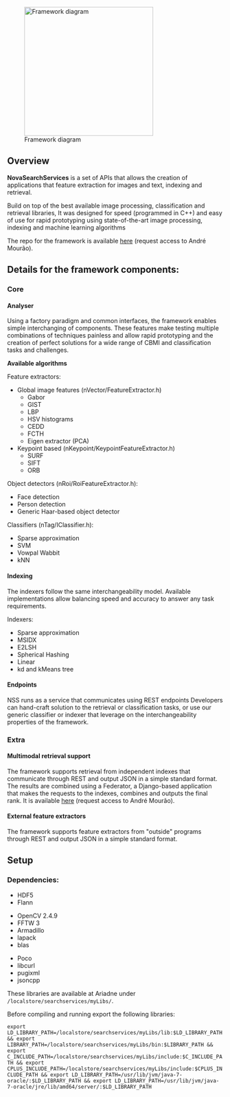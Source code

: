 [[File:NSS.png|300px|thumb|right|Framework diagram]]

== Overview ==

'''NovaSearchServices''' is a set of APIs that allows the creation of applications that feature extraction for images and text, indexing and retrieval.

Build on top of the best available image processing, classification and retrieval libraries,
It was designed for speed (programmed in C++) and easy of use for rapid prototyping using state-of-the-art image processing, indexing and machine learning algorithms

The repo for the framework is available [https://bitbucket.org/a_mourao/searchservices here] (request access to André Mourão).

== Details for the framework components: ==

=== Core ===

==== Analyser ====

Using a factory paradigm and common interfaces, the framework enables simple interchanging of components. 
These features make testing multiple combinations of techniques painless and allow rapid prototyping and the creation of perfect solutions for a wide range of CBMI and classification tasks and challenges.

''' Available algorithms '''

Feature extractors:
* Global image features (nVector/FeatureExtractor.h)
** Gabor
** GIST
** LBP
** HSV histograms
** CEDD
** FCTH
** Eigen extractor (PCA)
* Keypoint based (nKeypoint/KeypointFeatureExtractor.h)
** SURF
** SIFT
** ORB

Object detectors (nRoi/RoiFeatureExtractor.h):
* Face detection
* Person detection
* Generic Haar-based object detector

Classifiers (nTag/IClassifier.h):
* Sparse approximation
* SVM
* Vowpal Wabbit
* kNN

==== Indexing ====

The indexers follow the same interchangeability model. Available implementations allow balancing speed and accuracy to answer any task requirements.

Indexers:
* Sparse approximation
* MSIDX
* E2LSH
* Spherical Hashing
* Linear
* kd and kMeans tree

==== Endpoints ====

NSS runs as a service that communicates using REST endpoints 
Developers can hand-craft solution to the retrieval or classification tasks, or use our generic classifier or indexer that leverage on the interchangeability properties of the framework.

=== Extra ===

==== Multimodal retrieval support ====

The framework supports retrieval from independent indexes that communicate through REST and output JSON in a simple standard format. The results are combined using a Federator, a Django-based application that makes the requests to the indexes, combines and outputs the final rank. It is available [https://bitbucket.org/a_mourao/federator here] (request access to André Mourão).

==== External feature extractors ====

The framework supports feature extractors from "outside" programs through REST and output JSON in a simple standard format.

== Setup ==

=== Dependencies: ===

* HDF5 
* Flann 
 
* OpenCV 2.4.9
* FFTW 3
* Armadillo 
* lapack 
* blas 

* Poco
* libcurl 
* pugixml
* jsoncpp


These libraries are available at Ariadne under <code>/localstore/searchservices/myLibs/</code>.

Before compiling and running export the following libraries:

<code> export LD_LIBRARY_PATH=/localstore/searchservices/myLibs/lib:$LD_LIBRARY_PATH && export LIBRARY_PATH=/localstore/searchservices/myLibs/bin:$LIBRARY_PATH && export C_INCLUDE_PATH=/localstore/searchservices/myLibs/include:$C_INCLUDE_PATH && export CPLUS_INCLUDE_PATH=/localstore/searchservices/myLibs/include:$CPLUS_INCLUDE_PATH && export LD_LIBRARY_PATH=/usr/lib/jvm/java-7-oracle/:$LD_LIBRARY_PATH && export LD_LIBRARY_PATH=/usr/lib/jvm/java-7-oracle/jre/lib/amd64/server/:$LD_LIBRARY_PATH </code>